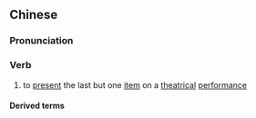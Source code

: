 {{also|压轴}}
==Chinese==
{{zh-forms|s=压轴}}

===Pronunciation===
{{zh-pron
|m=yāzhóu,er=y
|c=aat3 zuk6
|cat=v
}}

===Verb===
{{zh-verb}}

# to [[present]] the last but one [[item]] on a [[theatrical]] [[performance]]

====Derived terms====
{{zh-der|壓軸戲}}